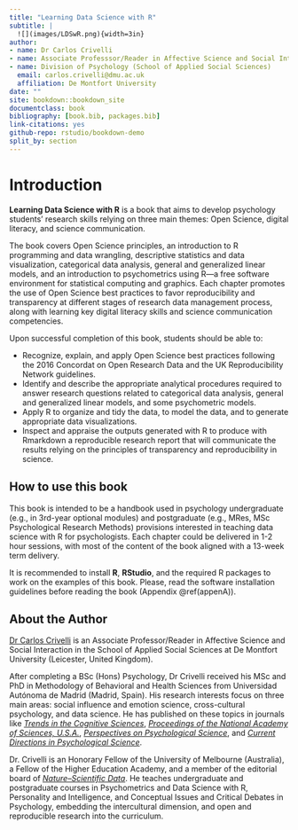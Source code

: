```yaml
--- 
title: "Learning Data Science with R"
subtitle: |
  ![](images/LDSwR.png){width=3in}
author:
- name: Dr Carlos Crivelli
- name: Associate Professsor/Reader in Affective Science and Social Interaction
- name: Division of Psychology (School of Applied Social Sciences)
  email: carlos.crivelli@dmu.ac.uk
  affiliation: De Montfort University
date: ""
site: bookdown::bookdown_site
documentclass: book
bibliography: [book.bib, packages.bib]
link-citations: yes
github-repo: rstudio/bookdown-demo
split_by: section
---
```


# Introduction {-}

**Learning Data Science with R** is a book that aims to develop psychology students’ research skills relying on three main themes: Open Science, digital literacy, and science communication.

The book covers Open Science principles, an introduction to R programming and data wrangling, descriptive statistics and data visualization, categorical data analysis, general and generalized linear models, and an introduction to psychometrics using R—a free software environment for statistical computing and graphics. Each chapter promotes the use of Open Science best practices to favor reproducibility and transparency at different stages of research data management process, along with learning key digital literacy skills and science communication competencies.


Upon successful completion of this book, students should be able to:

  * Recognize, explain, and apply Open Science best practices following the 2016 Concordat on Open Research Data and the UK Reproducibility Network guidelines.
  * Identify and describe the appropriate analytical procedures required to answer research questions related to categorical data analysis, general and generalized linear models, and some psychometric models.
  * Apply R to organize and tidy the data, to model the data, and to generate appropriate data visualizations.
  * Inspect and appraise the outputs generated with R to produce with Rmarkdown a reproducible research report that will communicate the results relying on the principles of transparency and reproducibility in science.



## How to use this book {-}

This book is intended to be a handbook used in psychology undergraduate (e.g., in 3rd-year optional modules) and postgraduate (e.g., MRes, MSc Psychological Research Methods) provisions interested in teaching data science with R for psychologists. Each chapter could be delivered in 1-2 hour sessions, with most of the content of the book aligned with a 13-week term delivery.

It is recommended to install **R**, **RStudio**, and the required R packages to work on the examples of this book. Please, read the software installation guidelines before reading the book (Appendix \@ref(appenA)).


## About the Author {-}

[Dr Carlos Crivelli](https://www.dmu.ac.uk/about-dmu/academic-staff/health-and-life-sciences/carlos-crivelli/carlos-crivelli.aspx){target="_blank"} is an Associate Professor/Reader in Affective Science and Social Interaction in the School of Applied Social Sciences at De Montfort University (Leicester, United Kingdom).

After completing a BSc (Hons) Psychology, Dr Crivelli received his MSc and PhD in Methodology of Behavioral and Health Sciences from Universidad Autónoma de Madrid (Madrid, Spain). His research interests focus on three main areas: social influence and emotion science, cross-cultural psychology, and data science. He has published on these topics in journals like [*Trends in the Cognitive Sciences*](https://www.cell.com/trends/cognitive-sciences/fulltext/S1364-6613(18)30029-9){target="_blank"}, [*Proceedings of the National Academy of Sciences, U.S.A.*](https://www.pnas.org/doi/full/10.1073/pnas.1611622113){target="_blank"}, [*Perspectives on Psychological Science*](https://journals.sagepub.com/doi/10.1177/17456916221148142){target="_blank"}, and [*Current Directions in Psychological Science*](https://journals.sagepub.com/doi/full/10.1177/0963721417746794){target="_blank"}.
 
Dr. Crivelli is an Honorary Fellow of the University of Melbourne (Australia), a Fellow of the Higher Education Academy, and a member of the editorial board of [*Nature–Scientific Data*](https://www.nature.com/sdata/){target="_blank"}. He teaches undergraduate and postgraduate courses in Psychometrics and Data Science with R, Personality and Intelligence, and Conceptual Issues and Critical Debates in Psychology, embedding the intercultural dimension, and open and reproducible research into the curriculum. 

















